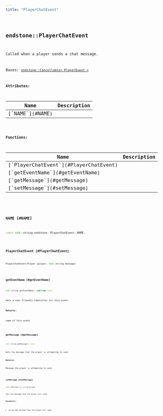 ```yaml
---
title: "PlayerChatEvent"
---
```


## <code className="doc-symbol doc-symbol-class"/> endstone::PlayerChatEvent

Called when a player sends a chat message.


Bases: [`endstone::Cancellable< PlayerEvent >`](cancellable)









**Attributes:**

<table>
<thead>
   <tr>
      <th>Name</th>
      <th>Description</th>
   </tr>
</thead>
<tbody>
<tr key="classendstone_1_1_player_chat_event_1a06ce04642473d0eeff2bac22d3319d87">
    <td>[`NAME`](#NAME)</td>
    <td></td>
</tr>
</tbody>
</table>






**Functions:**

<table>
<thead>
   <tr>
      <th>Name</th>
      <th>Description</th>
   </tr>
</thead>
<tbody>
<tr key="classendstone_1_1_player_chat_event_1ae0ef119ee5dd4d80ba0db94d7927e011">
    <td>[`PlayerChatEvent`](#PlayerChatEvent)</td>
    <td></td>
</tr>
<tr key="classendstone_1_1_player_chat_event_1ac7473c18e7328d7fa402d49c143c152a">
    <td>[`getEventName`](#getEventName)</td>
    <td></td>
</tr>
<tr key="classendstone_1_1_player_chat_event_1a6aaa932d6bf8d004a1aa67f9332587e3">
    <td>[`getMessage`](#getMessage)</td>
    <td></td>
</tr>
<tr key="classendstone_1_1_player_chat_event_1a6911b50e5f63878d746bdda07d8fcd58">
    <td>[`setMessage`](#setMessage)</td>
    <td></td>
</tr>
</tbody>
</table>

### <code className="doc-symbol doc-symbol-variable"/> NAME [#NAME]

```cpp
const std::string endstone::PlayerChatEvent::NAME;
```
### <code className="doc-symbol doc-symbol-function"/> PlayerChatEvent [#PlayerChatEvent]

```cpp
PlayerChatEvent(Player &player, std::string message)
```
### <code className="doc-symbol doc-symbol-function"/> getEventName [#getEventName]

```cpp
std::string getEventName() override const
```


Gets a user-friendly identifier for this event.




**Returns:**

name of this event 





        
### <code className="doc-symbol doc-symbol-function"/> getMessage [#getMessage]

```cpp
std::string getMessage() const
```


Gets the message that the player is attempting to send.




**Returns:**

Message the player is attempting to send 





        
### <code className="doc-symbol doc-symbol-function"/> setMessage [#setMessage]

```cpp
void setMessage(std::string message)
```


Sets the message that the player will send.




**Parameters:**


* `message` New message that the player will send 




        
